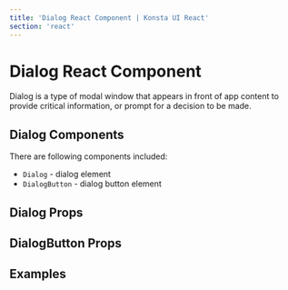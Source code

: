 ```yaml
---
title: 'Dialog React Component | Konsta UI React'
section: 'react'
---
```



# Dialog React Component

Dialog is a type of modal window that appears in front of app content to provide critical information, or prompt for a decision to be made.

## Dialog Components

There are following components included:

- `Dialog` - dialog element
- `DialogButton` - dialog button element

## Dialog Props

<DialogProps />

## DialogButton Props

<DialogButtonProps />

## Examples

<DialogExample />
